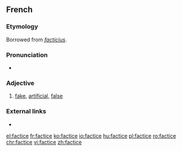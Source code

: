 ==French==

===Etymology===
Borrowed from {{etyl|la|fr}} ''[[facticius]]''.

===Pronunciation===
* {{IPA|/faktis/|lang=fr}}

===Adjective===
{{fr-adj|mf}}

# [[fake]], [[artificial]], [[false]]

===External links===
* {{R:TLFi}}

[[el:factice]]
[[fr:factice]]
[[ko:factice]]
[[io:factice]]
[[hu:factice]]
[[pl:factice]]
[[ro:factice]]
[[chr:factice]]
[[vi:factice]]
[[zh:factice]]